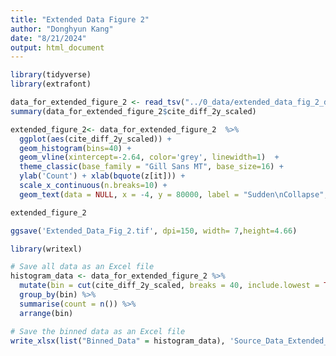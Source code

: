---
title: "Extended Data Figure 2"
author: "Donghyun Kang"
date: "8/21/2024"
output: html_document
---

```{r}
library(tidyverse)
library(extrafont)

data_for_extended_figure_2 <- read_tsv("../0_data/extended_data_fig_2_data.tsv")
summary(data_for_extended_figure_2$cite_diff_2y_scaled)
```



```{r}
extended_figure_2<- data_for_extended_figure_2  %>%
  ggplot(aes(cite_diff_2y_scaled)) + 
  geom_histogram(bins=40) +
  geom_vline(xintercept=-2.64, color='grey', linewidth=1)  + 
  theme_classic(base_family = "Gill Sans MT", base_size=16) +  
  ylab('Count') + xlab(bquote(z[it])) +
  scale_x_continuous(n.breaks=10) + 
  geom_text(data = NULL, x = -4, y = 80000, label = "Sudden\nCollapse", size=6) 

extended_figure_2
```

```{r}
ggsave('Extended_Data_Fig_2.tif', dpi=150, width= 7,height=4.66)
```

```{r}
library(writexl)

# Save all data as an Excel file
histogram_data <- data_for_extended_figure_2 %>%
  mutate(bin = cut(cite_diff_2y_scaled, breaks = 40, include.lowest = TRUE)) %>%
  group_by(bin) %>%
  summarise(count = n()) %>%
  arrange(bin)

# Save the binned data as an Excel file
write_xlsx(list("Binned_Data" = histogram_data), 'Source_Data_Extended_Fig2.xlsx')
```

